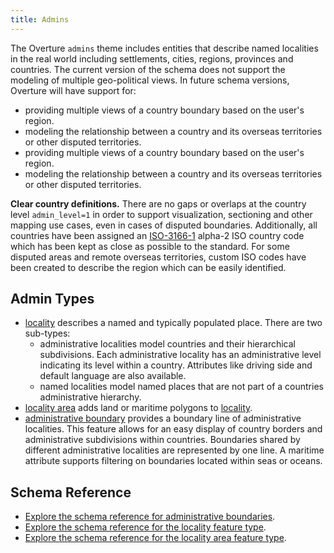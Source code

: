 ```yaml
---
title: Admins
---
```


The Overture `admins` theme includes entities that describe named localities in the real world including settlements, cities, regions, provinces and countries. The current version of the schema does not support the modeling of multiple geo-political views. In future schema versions, Overture will have support for:

- providing multiple views of a country boundary based on the user's region.
- modeling the relationship between a country and its overseas territories or other disputed territories.
- providing multiple views of a country boundary based on the user's region.
- modeling the relationship between a country and its overseas territories or other disputed territories.

**Clear country definitions.** There are no gaps or overlaps at the country level `admin_level=1` in order to support visualization, sectioning and other mapping use cases, even in cases of disputed boundaries. Additionally, all countries have been assigned an [ISO-3166-1](https://www.iso.org/iso-3166-country-codes.html) alpha-2 ISO country code which has been kept as close as possible to the standard. For some disputed areas and remote overseas territories, custom ISO codes have been created to describe the region which can be easily identified.

## Admin Types

- [locality](/reference/admins/locality) describes a named and typically populated place. There are two sub-types:
   - administrative localities model countries and their hierarchical subdivisions. Each administrative locality has an administrative level indicating its level within a country. Attributes like driving side and default language are also available.
   - named localities model named places that are not part of a countries administrative hierarchy.
- [locality area](/reference/admins/locality-area) adds land or maritime polygons to [locality](/reference/admins/locality).
- [administrative boundary](/reference/admins/administrative-boundary) provides a boundary line of administrative localities. This feature allows for an easy display of country borders and administrative subdivisions within countries. Boundaries shared by different administrative localities are represented by one line. A maritime attribute supports filtering on boundaries located within seas or oceans.

## Schema Reference

- [Explore the schema reference for administrative boundaries](/reference/admins/administrative-boundary).
- [Explore the schema reference for the locality feature type](/reference/admins/locality).
- [Explore the schema reference for the locality area feature type](/reference/admins/locality-area).
